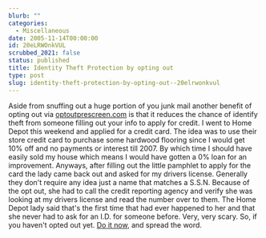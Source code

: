 ```yaml
---
blurb: ""
categories:
  - Miscellaneous
date: 2005-11-14T00:00:00
id: 20eLRWOnkVUL
scrubbed_2021: false
status: published
title: Identity Theft Protection by opting out
type: post
slug: identity-theft-protection-by-opting-out--20elrwonkvul
---
```


Aside from snuffing out a huge portion of you junk mail another
benefit of opting out via
[optoutprescreen.com](http://www.optoutprescreen.com/) is that it
reduces the chance of identify theft from someone filling out your
info to apply for credit. I went to Home Depot this weekend and
applied for a credit card. The idea was to use their store credit
card to purchase some hardwood flooring since I would get 10% off
and no payments or interest till 2007. By which time I should have
easily sold my house which means I would have gotten a 0% loan for
an improvement. Anyways, after filling out the little pamphlet to
apply for the card the lady came back out and asked for my drivers
license. Generally they don't require any idea just a name that
matches a S.S.N. Because of the opt out, she had to call the credit
reporting agency and verify she was looking at my drivers license
and read the number over to them. The Home Depot lady said that's
the first time that had ever happened to her and that she never had
to ask for an I.D. for someone before. Very, very scary. So, if you
haven't opted out yet.
[Do it now](http://www.optoutprescreen.com/), and spread the word.